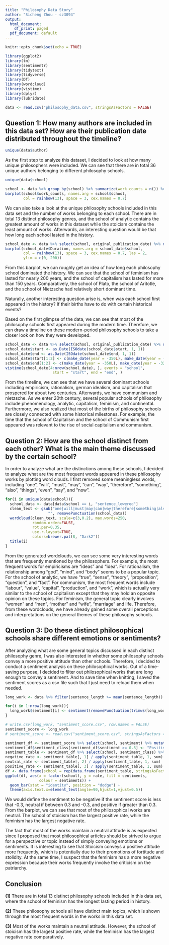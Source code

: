 ```yaml
---
title: "Philosophy Data Story"
author: "Sicheng Zhou - sz3094"
output:
  html_document:
    df_print: paged
  pdf_document: default
---
```


```r
knitr::opts_chunk$set(echo = TRUE)
```

```r
library(ggplot2)
library(tm)
library(sentimentr)
library(tidytext)
library(tidyverse)
library(DT)
library(wordcloud)
library(vistime)
library(dplyr)
library(lubridate)
```

```r
data <- read.csv("philosophy_data.csv", stringsAsFactors = FALSE)
```

## Question 1: How many authors are included in this data set? How are their publication date distributed throughout the timeline?

```r
unique(data$author)
```

As the first step to analyze this dataset, I decided to look at how many unique philosophers were included. We can see that there are in total 36 unique authors belonging to different philosophy schools. 

```r
unique(data$school)
```

```r
school <- data %>% group_by(school) %>% summarize(work_counts = n()) %>% arrange(work_counts)
barplot(school$work_counts, names.arg = school$school, 
        col = rainbow(13), space = 3, cex.names = 0.7)
```

We can also take a look at the unique philosophy schools included in this data set and the number of works belonging to each school. There are in total 13 distinct philosophy genres, and the school of analytic contains the greatest amount of works in this dataset while the stoicism contains the least amount of works. Afterwards, an interesting question would be that how long each school lasted in the history. 

```r
school_date <- data %>% select(school, original_publication_date) %>% distinct() %>% group_by(school) %>% summarize(start = min(original_publication_date), end = max(original_publication_date)) %>% arrange(start) %>% mutate("Duration" = end - start + 1)
barplot(school_date$Duration, names.arg = school_date$school, 
        col = rainbow(13), space = 3, cex.names = 0.7, las = 2,
        ylim = c(0, 200))
```

From this barplot, we can roughly get an idea of how long each philosophy school dominated the history. We can see that the school of feminism has lasted for nearly 200 years, and the school of capitalism has lasted for more than 150 years. Comparatively, the school of Plato, the school of Aritotle, and the school of Nietzsche had relatively short dominant time. 

Naturally, another interesting question arise is, when was each school first appeared in the history? If their births have to do with certain historical events?

Based on the first glimpse of the data, we can see that most of the philosophy schools first appeared during the modern time. Therefore, we can draw a timeline on these modern-period philosophy schools to take a closer look on how they were developed. 

```r
school_date <- data %>% select(school, original_publication_date) %>% distinct() %>% group_by(school) %>% summarize(start = min(original_publication_date), end = max(original_publication_date)) %>% arrange(start)
school_date$start <- as.Date(ISOdate(school_date$start, 1, 1))
school_date$end <- as.Date(ISOdate(school_date$end, 1, 1))
school_date$start[1:2] <- c(make_date(year = -350L), make_date(year = -320L))
school_date$end[1:2] <- c(make_date(year = -350L), make_date(year = -320L))
vistime(school_date[4:nrow(school_date), ], events = "school", 
                     start = "start", end = "end", )
```

From the timeline, we can see that we have several dominant schools including empiricism, rationalism, german idealism, and capitalism that prospered for about two centuries. Afterwards, we have communism and nietzsche. As we enter 20th century, several popular schools of philosophy include phenomenology, analytic, capitalism, feminism, and continental. Furthermore, we also realized that most of the births of philosophy schools are closely connected with some historical milestones. For example, the time that the school of Capitalism and the school of Communism first appeared was relevant to the rise of social capitalism and communism. 

## Question 2: How are the school distinct from each other? What is the main theme discussed by the certain school? 

In order to analyze what are the distinctions among these schools, I decided to analyze what are the most frequent words appeared in these philosophy works by plotting word clouds. I first removed some meaningless words, including "one", "will", "must", "may", "can", "way", "therefore", "something", "also", "things", "even", "say", and "now". 

```r
for(i in unique(data$school)){
  school_data <- data[data$school == i, "sentence_lowered"]
  clean_text <- gsub("one|will|must|may|can|way|therefore|something|also|things|even|say|now|man|said|another",
                   "", removePunctuation(school_data))
  wordcloud(clean_text, scale=c(3,0.2), max.words=250,
            random.order=FALSE,
            rot.per=0.35, 
            use.r.layout=TRUE,
            colors=brewer.pal(8, "Dark2"))
  title(i)
}
```

From the generated wordclouds, we can see some very interesting words that are frequently mentioned by the philosophers. For example, the most frequent words for empiricisms are "ideas" and "idea". For rationalism, the relationship among "god", "mind", and "body" seems to be a popular topic. For the school of analytic, we have "true", "sense", "theory", "proposition", "question", and "fact". For communism, the most frequent words include "labour", "value", "capital", "production", and "work", which is actually very similar to the school of capitalism except that they may hold an opposite opinion on these topics. For feminism, the general topic clearly involves "women" and "men", "mother" and "wife", "marriage" and life. Therefore, from these wordclouds, we have already gained some overall perceptions and interpretations on the general themes of these philosophy schools. 

## Question 3: Do these distinct philosophical schools share different emotions or sentiments?

After analyzing what are some general topics discussed in each distinct philosophy genre, I was also interested in whether some philosophy schools convey a more positive attitude than other schools. Therefore, I decided to conduct a sentiment analysis on these philosophical works. Out of a time-saving purpose, I decided to filter out philosophical works that are long enough to convey a sentiment. And to save time when knitting, I saved the sentiment scores as a csv file such that I just need to reload them when needed. 

```r
long_work <- data %>% filter(sentence_length >= mean(sentence_length))
```

```r
for(i in 1:nrow(long_work)){
  long_work$sentiment[i] <- sentiment(removePunctuation(trimws(long_work$sentence_lowered[i])))$sentiment
}
```

```r
# write.csv(long_work, "sentiment_score.csv", row.names = FALSE)
sentiment_score <- long_work
# sentiment_score <- read.csv("sentiment_score.csv", stringsAsFactors = FALSE)
```

```r
sentiment_df <- sentiment_score %>% select(school, sentiment) %>% mutate(sentiment_class = ifelse(sentiment <= -0.3, "Negative", "Neutral"))
sentiment_df$sentiment_class[sentiment_df$sentiment >= 0.3] <- "Positive"
sentiment_table <- sentiment_df %>% select(school, sentiment_class) %>% table()
negative_rate <- sentiment_table[, 1] / apply(sentiment_table, 1, sum)
neutral_rate <- sentiment_table[, 2] / apply(sentiment_table, 1, sum)
positive_rate <- sentiment_table[, 3] / apply(sentiment_table, 1, sum)
df <- data.frame(school = rep(data.frame(sentiment_table, stringsAsFactors = FALSE)$school, 3), rate = c(negative_rate, neutral_rate, positive_rate), sentiments = rep(c("Negative", "Neutral", "Positive"), each = length(negative_rate)), stringsAsFactors = FALSE)
ggplot(df, aes(x = factor(school), y = rate, fill = sentiments, 
               colour = sentiments)) + 
  geom_bar(stat = "identity", position = "dodge") +
  theme(axis.text.x=element_text(angle=90,hjust=1,vjust=0.5))
```

We would define the sentiment to be negative if the sentiment score is less that -0.3, neutral if between 0.3 and -0.3, and positive if greater than 0.3. From the barplot, we can see that most of the philosophical works are neutral. The school of stoicism has the largest positive rate, while the feminism has the largest negative rate. 

The fact that most of the works maintain a neutral attitude is as expected since I proposed that most philosophical articles should be strived to argue for a perspective or topic instead of simply conveying emotions or sentiments. It is interesting to see that Stoicism conveys a positive attitude more frequently, which is potentially due to their promotions of fortitude and stolidity. At the same time, I suspect that the feminism has a more negative expression because their works frequently involve the criticism on the patriarchy.

## Conclusion

**(1)** There are in total 13 distinct philosophy schools included in this data set, where the school of feminism has the longest lasting period in history. 

**(2)** These philosophy schools all have distinct main topics, which is shown through the most frequent words in the works in this data set.

**(3)** Most of the works maintain a neutral attitude. However, the school of stoicism has the largest positive rate, while the feminism has the largest negative rate comparatively. 


